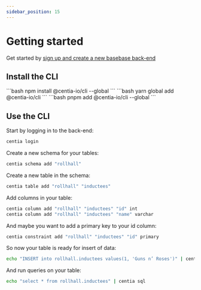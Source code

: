 ```yaml
---
sidebar_position: 15
---
```



# Getting started

Get started by [sign up and create a new basebase back-end](/console)

## Install the CLI

<Tabs>
    <TabItem value="npm" label="npm" default>
        ```bash
        npm install @centia-io/cli --global
        ```
    </TabItem>
    <TabItem value="yarn" label="Yarn">
        ```bash
        yarn global add @centia-io/cli
        ```
    </TabItem>
    <TabItem value="pnpm" label="pnpm">
        ```bash
        pnpm add @centia-io/cli --global
        ```
    </TabItem>
</Tabs>

## Use the CLI

Start by logging in to the back-end:
```bash
centia login
```

Create a new schema for your tables:
```bash
centia schema add "rollhall"
```

Create a new table in the schema:
```bash
centia table add "rollhall" "inductees"
```

Add columns in your table:
```bash
centia column add "rollhall" "inductees" "id" int
centia column add "rollhall" "inductees" "name" varchar
```

And maybe you want to add a primary key to your id column:
```bash
centia constraint add "rollhall" "inductees" "id" primary
```

So now your table is ready for insert of data:
```bash
echo "INSERT into rollhall.inductees values(1, 'Guns n’ Roses')" | centia sql
```

And run queries on your table:
```bash
echo "select * from rollhall.inductees" | centia sql
```





